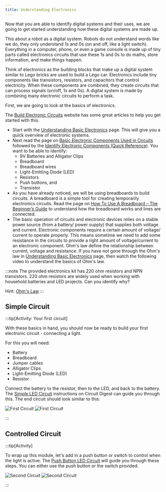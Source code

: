 ```yaml
---
title: Understanding Electronics
---
```



Now that you are able to identify digital systems and their uses, we are going to get started understanding how these digital systems are made up.

This about a robot as a digital system. Robots do not understand words like we do, they only understand 1s and 0s (on and off, like a light switch). Everything in a computer, phone, or even a game console is made up of tiny parts called electronics circuits that use these 1s and 0s to do maths, store information, and make things happen.

Think of electronics as the building blocks that make up a digital system similar to Lego bricks are used to build a Lego car. Electronics include tiny components like transistors, resistors, and capacitors that control electricity. When these components are combined, they create circuits that can process signals (on/off, 1s and 0s). A digital system is made by combining many electronic circuits to perform a task.

First, we are going to look at the basics of electronics.

The [Build Electronic Circuits](https://www.build-electronic-circuits.com) website has some great articles to help you get started with this.

- Start with the [Understanding Basic Electronics](https://www.build-electronic-circuits.com/basic-electronics/) page. This will give you a quick overview of electronic systems.
- Next read the page on [Basic Electronic Components Used in Circuits](https://www.build-electronic-circuits.com/basic-electronic-components/) followed by the [Identify Electronic Components (Quick Reference)](https://www.build-electronic-circuits.com/identify-electronic-components/). You want to be able to identify:
  - 9V Batteries and Alligator Clips
  - Breadboard
  - Breadboard wires
  - Light-Emitting Diode (LED)
  - Resistors
  - Push buttons, and
  - Transistor
- As you have already noticed, we will be using breadboards to build circuits. A breadboard is a simple tool for creating temporarily electronics circuits. Read the page on [How To Use A Breadboard – The Beginner’s Guide](https://www.build-electronic-circuits.com/breadboard/) to understand how the breadboard works and lines are connected.
- The basic operation of circuits and electronic devices relies on a stable power source (from a battery/ power supply) that supplies both voltage and current. Electronic components require a certain amount of voltage/ current to operate properly. This means sometime we need to add some resistance in the circuits to provide a right amount of voltage/current to an electronic component. Ohm's law define the relationship between current, voltage and resistance. If you have not gone through the Ohm's law in [Understanding Basic Electronics](https://www.build-electronic-circuits.com/basic-electronics/) page, then watch the following video to understand the basics of Ohm's law.

<div class='not-content'>
  <YouTube id='HsLLq6Rm5tU' params='fs=1&modestbranding=1&rel=0&autoplay=1' />
</div>

:::note
The provided electronics kit has 220 ohm resistors and NPN transistors. 220 ohm resistors are widely used when working with household batteries and LED projects. Can you identify why?

Hint: [Ohm's Law](https://www.build-electronic-circuits.com/ohms-law/)
:::

## Simple Circuit

:::tip[Activity: Your first circuit]

With these basics in hand, you should now be ready to build your first electronic circuit - connecting a light.

For this you will need:

- Battery
- Breadboard
- Jumper cables
- Alligator Clips
- Light-Emitting Diode (LED)
- Resistor

Connect the battery to the resistor, then to the LED, and back to the battery. The [Simple LED Circuit](https://circuitdigest.com/electronic-circuits/simplle-led-circuit-diagram) instructions on Circuit Digest can guide you through this. The end circuit should look similar to this:

![First Circuit](../images-common/first-circuit.JPG)
![First Circuit](../images-common/simple-circuit.png)

:::

## Controlled Circuit

:::tip[Activity]

To wrap up this module, let's add in a push button or switch to control when the light is active. The [Push Button LED Circuit](https://circuitdigest.com/electronic-circuits/push-button-led-circuit) will guide you through these steps. You can either use the push button or the switch provided.

![Second Circuit](../images-common/second-circuit.JPG)
![Second Circuit](../images-common/controlled-circuit.png)

:::
